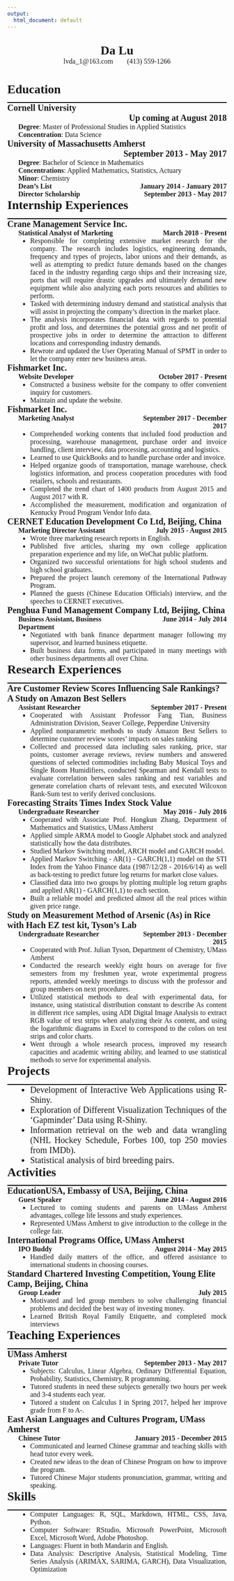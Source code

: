 ```yaml
---
output:
  html_document: default
---
```

<!--==========================Title==========================-->
</br>
<div class="head-1">Da Lu</div>
<div class="head-2">lvda_1\@163.com&nbsp;&nbsp;&nbsp;&nbsp;&nbsp;&nbsp;&nbsp;&nbsp;(413) 559-1266</div>


<!--========================BodyStart========================-->
<body>


<!--=========================================================-->
<!--========================Education========================-->
<!--=========================================================-->
<h1>Education</h1>
<hr/>
<!-------------------------Education 1------------------------->
<div class="education-name">Cornell University</div>
<div class="education-time">Up coming at August 2018</div>
<div class="education-content">
**Degree**: Master of Professional Studies in Applied Statistics  
**Concentration**: Data Science</div>
<!-------------------------Education 2------------------------->
<div class="education-name">University of Massachusetts Amherst</div>
<div class="education-time">September 2013 - May 2017</div>
<div class="education-content">
**Degree**: Bachelor of Science in Mathematics  
**Concentrations**: Applied Mathematics, Statistics, Actuary  
**Minor**: Chemistry</div>
<div class="education-award-name">**Dean’s List**</div>
<div class="education-award-time">January 2014 - January 2017</div>
<div class="education-award-name">**Director Scholarship**</div>
<div class="education-award-time">September 2013 - May 2017</div>


<!--=========================================================-->
<!--=======================Internships=======================-->
<!--=========================================================-->
<h1>Internship Experiences</h1>
<hr/>
<!---------------------------Intern1--------------------------->
<div class="company-research-name">Crane Management Service Inc.</div>
<div class="title">Statistical Analyst of Marketing</div>
<div class="title-time">March 2018 - Present</div>
<div class="content">
- Responsible for completing extensive market research for the company. The research includes logistics, engineering demands, frequency and types of projects, labor unions and their demands, as well as attempting to predict future demands based on the changes faced in the industry regarding cargo ships and their increasing size, ports that will require drastic upgrades and ultimately demand new equipment while also analyzing each ports resources and abilities to perform.
- Tasked with determining industry demand and statistical analysis that will assist in projecting the company's direction in the market place.
- The analysis incorporates financial data with regards to potential profit and loss, and determines the potential gross and net profit of prospective jobs in order to determine the attraction to different locations and corresponding industry demands.
- Rewrote and updated the User Operating Manual of SPMT in order to let the company enter new business areas.
</div>
<!---------------------------Intern2--------------------------->
<div class="company-research-name">Fishmarket Inc.</div>
<div class="title">Website Developer</div>
<div class="title-time">October 2017 - Present</div>
<div class="content">
- Constructed a business website for the company to offer convenient inquiry for customers.
- Maintain and update the website.
</div>
<!---------------------------Intern3--------------------------->
<div class="company-research-name">Fishmarket Inc.</div>
<div class="title">Marketing Analyst</div>
<div class="title-time">September 2017 - December 2017</div>
<div class="content">
- Comprehended working contents that included food production and processing, warehouse management, purchase order and invoice handling, client interview, data processing, accounting and logistics.
- Learned to use QuickBooks and to handle purchase order and invoice.
- Helped organize goods of transportation, manage warehouse, check logistics information, and process cooperation procedures with food retailers, schools and restaurants.
- Completed the trend chart of 1400 products from August 2015 and August 2017 with R.
- Accomplished the measurement, modification and organization of Kentucky Proud Program Vendor Info data.
</div>
<!---------------------------Intern4--------------------------->
<div class="company-research-name">CERNET Education Development Co Ltd, Beijing, China</div>
<div class="title">Marketing Director Assistant</div>
<div class="title-time">July 2015 - August 2015</div>
<div class="content">
- Wrote three marketing research reports in English.
- Published five articles, sharing my own college application preparation experience and my life, on WeChat public platform.
- Organized two successful orientations for high school students and high school graduates.
- Prepared the project launch ceremony of the International Pathway Program.
- Planned the guests (Chinese Education Officials) interview, and the speeches to CERNET executives.
</div>
<!---------------------------Intern5--------------------------->
<div class="company-research-name">Penghua Fund Management Company Ltd, Beijing, China</div>
<div class="title">Business Assistant, Business Department</div>
<div class="title-time">June 2014 - July 2014</div>
<div class="content">
- Negotiated with bank finance department manager following my supervisor, and learned business etiquette.
- Built business data forms, and participated in many meetings with other business departments all over China.
</div>


<!--=========================================================-->
<!--=======================Researches========================-->
<!--=========================================================-->
<h1>Research Experiences</h1>
<hr/>
<!--------------------------Research1-------------------------->
<div class="company-research-name">Are Customer Review Scores Influencing Sale Rankings? A Study on Amazon Best Sellers</div>
<div class="title">Assistant Researcher</div>
<div class="title-time">September 2017 - Present</div>
<div class="content">
- Cooperated with Assistant Professor Fang Tian, Business Administration Division, Seaver College, Pepperdine University
- Applied nonparametric methods to study Amazon Best Sellers to determine customer review scores’ impacts on sales ranking
- Collected and processed data including sales ranking, price, star points, customer average reviews, review numbers and answered questions of selected commodities including Baby Musical Toys and Single Room Humidifiers, conducted Spearman and Kendall tests to evaluate correlation between sales ranking and rest variables and generate correlation charts of relevant tests, and executed Wilcoxon Rank-Sum test to verify derived conclusions.
</div>
<!--------------------------Research2-------------------------->
<div class="company-research-name">Forecasting Straits Times Index Stock Value</div>
<div class="title">Undergraduate Researcher</div>
<div class="title-time">May 2016 - July 2016</div>
<div class="content">
- Cooperated with Associate Prof. Hongkun Zhang, Department of Mathematics and Statistics, UMass Amherst
- Applied simple ARMA model to Google Alphabet stock and analyzed statistically how the data distributes.
- Studied Markov Switching model, ARCH model and GARCH model.
- Applied Markov Switching - AR(1) - GARCH(1,1) model on the STI Index from the Yahoo Finance data (1987/12/28 - 2016/6/14) as well as back-testing to predict future log returns for market close values.
- Classified data into two groups by plotting multiple log return graphs and applied AR(1) - GARCH(1,1) to each section.
- Built a reliable model and predicted almost all the real prices within given price range.
</div>
<!--------------------------Research3-------------------------->
<div class="company-research-name">Study on Measurement Method of Arsenic (As) in Rice with Hach EZ test kit, Tyson's Lab</div>
<div class="title">Undergraduate Researcher</div>
<div class="title-time">September 2013 - December 2015</div>
<div class="content">
- Cooperated with Prof. Julian Tyson, Department of Chemistry, UMass Amherst
- Conducted the research weekly eight hours on average for five semesters from my freshmen year, wrote experimental progress reports, attended weekly meetings to discuss with the professor and group members on next procedures.
- Utilized statistical methods to deal with experimental data, for instance, using statistical distribution constant to describe As content in different rice samples, using ADI Digital Image Analysis to extract RGB value of test strips when analyzing their As content, and using the logarithmic diagrams in Excel to correspond to the colors on test strips and color charts.
- Went through a whole research process, improved my research capacities and academic writing ability, and learned to use statistical methods to serve for experimental analysis.
</div>


<!--=========================================================-->
<!--========================Projects=========================-->
<!--=========================================================-->
<h1>Projects</h1>
<hr/>
<div class="content">
<ul>
<li class="project">Development of Interactive Web Applications using R-Shiny.</li>
<li class="project">Exploration of Different Visualization Techniques of the 'Gapminder' Data using R-Shiny.</li>
<li class="project">Information retrieval on the web and data wrangling (NHL Hockey Schedule, Forbes 100, top 250 movies from IMDb).</li>
<li class="project">Statistical analysis of bird breeding pairs.</li>
</ul>
</div>


<!--=========================================================-->
<!--=======================Activities========================-->
<!--=========================================================-->
<h1>Activities</h1>
<hr/>
<!--------------------------Activity1-------------------------->
<div class="company-research-name">EducationUSA, Embassy of USA, Beijing, China</div>
<div class="title">Guest Speaker</div>
<div class="title-time">June 2014 - August 2016</div>
<div class="content">
- Lectured to coming students and parents on UMass Amherst advantages, college life lessons and study experiences.
- Represented UMass Amherst to give introduction to the college in the college fair.
</div>
<!--------------------------Activity2-------------------------->
<div class="company-research-name">International Programs Office, UMass Amherst</div>
<div class="title">IPO Buddy</div>
<div class="title-time">August 2014 - May 2015</div>
<div class="content">
- Handled daily matters of the office, and offered assistance to international students in choosing courses.
</div>
<!--------------------------Activity3-------------------------->
<div class="company-research-name">Standard Chartered Investing Competition, Young Elite Camp, Beijing, China</div>
<div class="title">Group Leader</div>
<div class="title-time">July 2015</div>
<div class="content">
- Motivated and led group members to solve challenging financial problems and decided the best way of investing money.
- Learned British Royal Family Etiquette, and completed mock interviews
</div>


<!--=========================================================-->
<!--========================Teaching=========================-->
<!--=========================================================-->
<h1>Teaching Experiences</h1>
<hr/>
<!--------------------------Teaching1-------------------------->
<div class="company-research-name">UMass Amherst</div>
<div class="title">Private Tutor</div>
<div class="title-time">September 2013 - May 2017</div>
<div class="content">
- Subjects: Calculus, Linear Algebra, Ordinary Differential Equation, Probability, Statistics, Chemistry, R programming.
- Tutored students in need these subjects generally two hours per week and 3-4 students each year.
- Tutored a student on Calculus I in Spring 2017, helped her improve grade from F to A-.
</div>
<!--------------------------Teaching2-------------------------->
<div class="company-research-name">East Asian Languages and Cultures Program, UMass Amherst</div>
<div class="title">Chinese Tutor</div>
<div class="title-time">January 2015 - December 2015</div>
<div class="content">
- Communicated and learned Chinese grammar and teaching skills with head tutor every week.
- Created new ideas to the dean of Chinese Program on how to improve the program.
- Tutored Chinese Major students pronunciation, grammar, writing and speaking.
</div>


<!--=========================================================-->
<!--=========================Skills==========================-->
<!--=========================================================-->
<h1>Skills</h1>
<hr/>
<div class="content">
- Computer Languages: R, SQL, Markdown, HTML, CSS, Java, Python.
- Computer Software: RStudio, Microsoft PowerPoint, Microsoft Excel, Microsoft Word, Adobe Photoshop.
- Languages: Fluent in both Mandarin and English.
- Data Analysis: Descriptive Analysis, Statistical Modeling, Time Series Analysis (ARIMAX, SARIMA, GARCH), Data Visualization, Optimization
</div>


<!--========================Body End=========================-->
</br>
</br>
</br>
</br>
</br>
</br>
</br>
</br>
</br>
</br>
</body>

<!--=========================================================-->
<!--==========================STYLE==========================-->
<!--=========================================================-->
<style>
@media screen and (min-width:1024px) {
  body {
    font-family: Times New Roman;
  }
  h1 {
    font-size: 32px;
    font-weight: bold;
    width: 100%;
  }
  ul {
    font-size: 16px;
    margin-top: 0px;
    margin-bottom: 0px;
  }
  hr {
    border: 0;
    height: 2px;
    margin-top: -5px;
    margin-bottom: 0px;
    background: black;
    width: 910px;
  }
  li {
    margin-top: 0px;
    font-size: 16px;
    text-align: justify;
  }
  li.project {
    font-size: 20px;
    margin-left: 0%;
  }
  .head-1 {
    font-family: Times New Roman;
    font-size: 32px;
    font-weight: bold;
    text-align: center;
  }
  .head-2 {
    font-family: Times New Roman;
    font-size: 16px;
    font-weight: normal;
    text-align: center;
  }
  .education-name {
    font-size: 22px;
    font-weight: bold;
    text-align: left;
    float: left;
    width: 65%;
  }
  .education-time {
    font-size: 22px;
    font-weight: bold;
    text-align: right;
    float: right;
    width: 35%;
  }
  .education-content {
    font-size: 16px;
    font-weight: normal;
    text-align: left;
    margin-left: 5%;
    float: left;
    width: 95%;
  }
  .education-award-name {
    font-size: 16px;
    font-weight: normal;
    text-align: left;
    margin-left: 5%;
    float: left;
    width: 45%;
  }
  .education-award-time {
    font-size: 16px;
    font-weight: bold;
    text-align: right;
    float: right;
    width: 50%;
  }
  .company-research-name {
    font-size: 22px;
    font-weight: bold;
    text-align: left;
    float: left;
    width: 100%;
  }
  .title {
    font-size: 20px;
    font-weight: bold;
    text-align: left;
    margin-left: 5%;
    float: left;
    width: 55%;
  }
  .title-time {
    font-size: 20px;
    font-weight: bold;
    text-align: right;
    float: right;
    width: 40%;
  }
  .content {
    font-size: 16px;
    font-weight: normal;
    margin-left: 5%;
    float: left;
    width: 95%;
  }
}
@media screen and (min-width:600px) and (max-width:1023px) {
  body {
    font-family: Times New Roman;
  }
  h1 {
    font-size: 28px;
    font-weight: bold;
    width: 100%;
  }
  ul {
    font-size: 16px;
    margin-top: 0px;
    margin-bottom: 0px;
  }
  hr {
    border: 0;
    height: 2px;
    margin-top: -5px;
    margin-bottom: 0px;
    background: black;
    width: 100%;
  }
  li {
    margin-top: 0px;
    font-size: 16px;
    text-align: justify;
  }
  li.project {
    font-size: 20px;
    margin-left: 0%;
  }
  .head-1 {
    font-family: Times New Roman;
    font-size: 28px;
    font-weight: bold;
    text-align: center;
  }
  .head-2 {
    font-family: Times New Roman;
    font-size: 16px;
    font-weight: normal;
    text-align: center;
  }
  .education-name {
    font-size: 20px;
    font-weight: bold;
    text-align: left;
    float: left;
    width: 100%;
  }
  .education-time {
    font-size: 20px;
    font-weight: bold;
    text-align: right;
    float: right;
    width: 100%;
  }
  .education-content {
    font-size: 16px;
    font-weight: normal;
    text-align: left;
    margin-left: 5%;
    float: left;
    width: 95%;
  }
  .education-award-name {
    font-size: 16px;
    font-weight: normal;
    text-align: left;
    margin-left: 5%;
    float: left;
    width: 45%;
  }
  .education-award-time {
    font-size: 16px;
    font-weight: bold;
    text-align: right;
    float: right;
    width: 50%;
  }
  .company-research-name {
    font-size: 20px;
    font-weight: bold;
    text-align: left;
    float: left;
    width: 100%;
  }
  .title {
    font-size: 16px;
    font-weight: bold;
    text-align: left;
    margin-left: 5%;
    float: left;
    width: 50%;
  }
  .title-time {
    font-size: 16px;
    font-weight: bold;
    text-align: right;
    float: right;
    width: 45%;
  }
  .content {
    font-size: 16px;
    font-weight: normal;
    margin-left: 5%;
    float: left;
    width: 95%;
  }
}
@media screen and (max-width:599px) {
  body {
    font-family: Times New Roman;
  }
  h1 {
    font-size: 22px;
    font-weight: bold;
    width: 100%;
  }
  ul {
    font-size: 16px;
    margin-top: 0px;
    margin-bottom: 0px;
  }
  hr {
    border: 0;
    height: 2px;
    margin-top: -5px;
    margin-bottom: 0px;
    background: black;
    width: 100%;
  }
  li {
    margin-top: 0px;
    font-size: 16px;
    text-align: justify;
  }
  li.project {
    margin-left: 0%;
  }
  .head-1 {
    font-family: Times New Roman;
    font-size: 28px;
    font-weight: bold;
    text-align: center;
  }
  .head-2 {
    font-family: Times New Roman;
    font-size: 16px;
    font-weight: normal;
    text-align: center;
  }
  .education-name {
    font-size: 20px;
    font-weight: bold;
    text-align: left;
    float: left;
    width: 100%;
  }
  .education-time {
    font-size: 20px;
    font-weight: bold;
    text-align: right;
    float: right;
    width: 100%;
  }
  .education-content {
    font-size: 16px;
    font-weight: normal;
    text-align: left;
    margin-left: 0%;
    float: left;
    width: 100%;
  }
  .education-award-name {
    font-size: 16px;
    font-weight: normal;
    text-align: left;
    margin-left: 0%;
    float: left;
    width: 100%;
  }
  .education-award-time {
    font-size: 16px;
    font-weight: bold;
    text-align: right;
    float: right;
    width: 100%;
  }
  .company-research-name {
    font-size: 20px;
    font-weight: bold;
    text-align: left;
    float: left;
    width: 100%;
  }
  .title {
    font-size: 16px;
    font-weight: bold;
    text-align: left;
    margin-left: 5%;
    float: left;
    width: 100%;
  }
  .title-time {
    font-size: 16px;
    font-weight: bold;
    text-align: right;
    float: right;
    width: 100%;
  }
  .content {
    font-size: 16px;
    font-weight: normal;
    margin-left: 0%;
    float: left;
    width: 100%;
  }
}
</style>